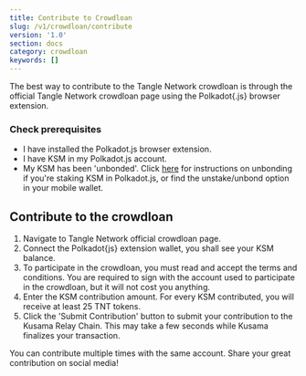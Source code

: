 ```yaml
---
title: Contribute to Crowdloan
slug: /v1/crowdloan/contribute
version: '1.0'
section: docs
category: crowdloan
keywords: []
---
```


The best way to contribute to the Tangle Network crowdloan is through the official Tangle Network crowdloan
page using the Polkadot{.js} browser extension.

### Check prerequisites

- I have installed the Polkadot.js browser extension.
- I have KSM in my Polkadot.js account.
- My KSM has been 'unbonded'. Click [here](https://wiki.polkadot.network/docs/maintain-guides-how-to-unbond) for instructions on unbonding if you're staking KSM in Polkadot.js, or find the unstake/unbond option in your mobile wallet.

## Contribute to the crowdloan

<!-- TODO:

// - Add screen shots of crowdloan page once finalized and tested on Rococo
// - Add link to crowdloan page once deployed to production -->

<!-- END -->

1. Navigate to Tangle Network official crowdloan page.
2. Connect the Polkadot{js} extension wallet, you shall see your KSM balance.
3. To participate in the crowdloan, you must read and accept the terms and conditions. You are required to sign with the account used to participate in the crowdloan, but it will not cost you anything.
4. Enter the KSM contribution amount. For every KSM contributed, you will receive at least 25 TNT tokens.
5. Click the 'Submit Contribution' button to submit your contribution to the Kusama Relay Chain. This may take a few seconds while Kusama finalizes your transaction.

You can contribute multiple times with the same account. Share your great contribution on social media!
